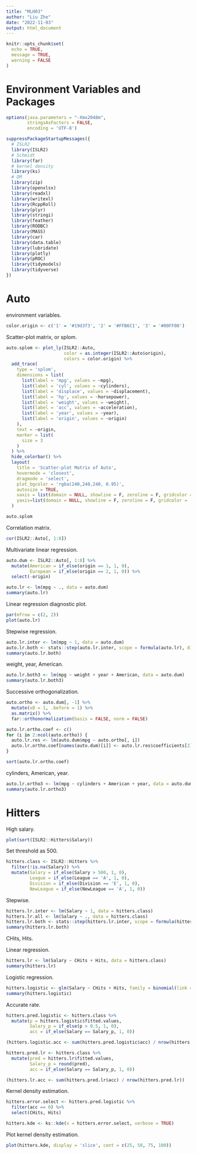 ```yaml
---
title: "MLH03"
author: "Liu Zhe"
date: "2022-11-03"
output: html_document
---
```


```r
knitr::opts_chunk$set(
  echo = TRUE,
  message = TRUE,
  warning = FALSE
)
```

# Environment Variables and Packages

```r
options(java.parameters = "-Xmx2048m",
        stringsAsFactors = FALSE, 
        encoding = 'UTF-8')

suppressPackageStartupMessages({
  # ISLR2
  library(ISLR2)
  # Schmidt
  library(far)
  # kernel density
  library(ks)
  # DM
  library(zip)
  library(openxlsx)
  library(readxl)
  library(writexl)
  library(RcppRoll)
  library(plyr)
  library(stringi)
  library(feather)
  library(RODBC)
  library(MASS)
  library(car)
  library(data.table)
  library(lubridate)
  library(plotly)
  library(pROC)
  library(tidymodels)
  library(tidyverse)
})
```

# Auto

environment variables. 

```r
color.origin <- c('1' = '#19d3f3', '2' = '#FFB6C1', '3' = '#00FF00')
```

Scatter-plot matrix, or splom. 

```r
auto.splom <- plot_ly(ISLR2::Auto, 
                      color = as.integer(ISLR2::Auto$origin), 
                      colors = color.origin) %>% 
  add_trace(
    type = 'splom',
    dimensions = list(
      list(label = 'mpg', values = ~mpg), 
      list(label = 'cyl', values = ~cylinders), 
      list(label = 'displace', values = ~displacement), 
      list(label = 'hp', values = ~horsepower), 
      list(label = 'weight', values = ~weight), 
      list(label = 'acc', values = ~acceleration), 
      list(label = 'year', values = ~year), 
      list(label = 'origin', values = ~origin)
    ), 
    text = ~origin, 
    marker = list(
      size = 3
    )
  ) %>% 
  hide_colorbar() %>% 
  layout(
    title = 'Scatter-plot Matrix of Auto', 
    hovermode = 'closest', 
    dragmode = 'select', 
    plot_bgcolor = 'rgba(240,240,240, 0.95)', 
    autosize = TRUE, 
    xaxis = list(domain = NULL, showline = F, zeroline = F, gridcolor = '#ffff', ticklen = 2), 
    yaxis=list(domain = NULL, showline = F, zeroline = F, gridcolor = '#ffff', ticklen = 2)
  )

auto.splom
```

Correlation matrix. 

```r
cor(ISLR2::Auto[, 1:8])
```

Multivariate linear regression. 

```r
auto.dum <- ISLR2::Auto[, 1:8] %>% 
  mutate(American = if_else(origin == 1, 1, 0), 
         European = if_else(origin == 2, 1, 0)) %>% 
  select(-origin)

auto.lr <- lm(mpg ~ ., data = auto.dum)
summary(auto.lr)
```

Linear regression diagnostic plot. 

```r
par(mfrow = c(2, 2))
plot(auto.lr)
```

Stepwise regression. 

```r
auto.lr.inter <- lm(mpg ~ 1, data = auto.dum)
auto.lr.both <- stats::step(auto.lr.inter, scope = formula(auto.lr), direction = 'both', trace = 0)
summary(auto.lr.both)
```

weight, year, American. 

```r
auto.lr.both3 <- lm(mpg ~ weight + year + American, data = auto.dum)
summary(auto.lr.both3)
```

Successive orthogonalization. 

```r
auto.ortho <- auto.dum[, -1] %>% 
  mutate(x0 = 1, .before = 1) %>% 
  as.matrix() %>% 
  far::orthonormalization(basis = FALSE, norm = FALSE)

auto.lr.ortho.coef <- c()
for (i in 2:ncol(auto.ortho)) {
  auto.lr.res <- lm(auto.dum$mpg ~ auto.ortho[, i])
  auto.lr.ortho.coef[names(auto.dum)[i]] <- auto.lr.res$coefficients[2]
}

sort(auto.lr.ortho.coef)
```

cylinders, American, year. 

```r
auto.lr.ortho3 <- lm(mpg ~ cylinders + American + year, data = auto.dum)
summary(auto.lr.ortho3)
```

# Hitters

High salary. 

```r
plot(sort(ISLR2::Hitters$Salary))
```

Set threshold as 500. 

```r
hitters.class <- ISLR2::Hitters %>% 
  filter(!is.na(Salary)) %>% 
  mutate(Salary = if_else(Salary > 500, 1, 0), 
         League = if_else(League == 'A', 1, 0), 
         Division = if_else(Division == 'E', 1, 0), 
         NewLeague = if_else(NewLeague == 'A', 1, 0))
```

Stepwise. 

```r
hitters.lr.inter <- lm(Salary ~ 1, data = hitters.class)
hitters.lr.all <- lm(Salary ~ ., data = hitters.class)
hitters.lr.both <- stats::step(hitters.lr.inter, scope = formula(hitters.lr.all), direction = 'both', trace = 0)
summary(hitters.lr.both)
```

CHits, Hits. 

Linear regression. 

```r
hitters.lr <- lm(Salary ~ CHits + Hits, data = hitters.class)
summary(hitters.lr)
```

Logistic regression. 

```r
hitters.logistic <- glm(Salary ~ CHits + Hits, family = binomial(link = 'logit'), data = hitters.class)
summary(hitters.logistic)
```

Accurate rate. 

```r
hitters.pred.logistic <- hitters.class %>% 
  mutate(p = hitters.logistic$fitted.values, 
         Salary_p = if_else(p > 0.5, 1, 0), 
         acc = if_else(Salary == Salary_p, 1, 0))

(hitters.logistic.acc <- sum(hitters.pred.logistic$acc) / nrow(hitters.pred.logistic))

hitters.pred.lr <- hitters.class %>% 
  mutate(pred = hitters.lr$fitted.values, 
         Salary_p = round(pred), 
         acc = if_else(Salary == Salary_p, 1, 0))

(hitters.lr.acc <- sum(hitters.pred.lr$acc) / nrow(hitters.pred.lr))
```

Kernel density estimation. 

```r
hitters.error.select <- hitters.pred.logistic %>% 
  filter(acc == 0) %>% 
  select(CHits, Hits)

hitters.kde <- ks::kde(x = hitters.error.select, verbose = TRUE)
```

Plot kernel density estimation. 

```r
plot(hitters.kde, display = 'slice', cont = c(25, 50, 75, 100))
```

